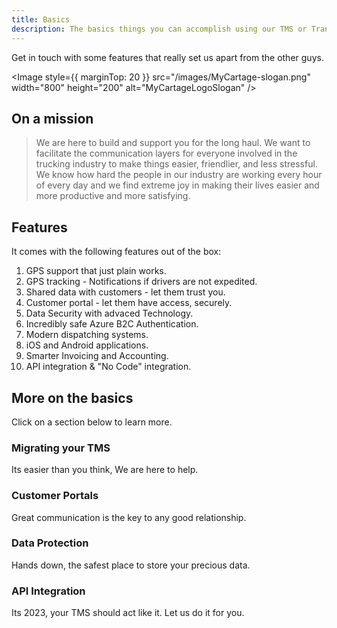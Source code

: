 ```yaml
---
title: Basics
description: The basics things you can accomplish using our TMS or Transportation Management Software.
---
```


Get in touch with some features that really set us apart from the other guys.

<Image
  style={{ marginTop: 20 }}
  src="/images/MyCartage-slogan.png"
  width="800"
  height="200"
  alt="MyCartageLogoSlogan"
/>

## On a mission

> We are here to build and support you for the long haul. We want to facilitate the communication layers for everyone involved in the trucking industry to make things easier, friendlier, and less stressful. We know how hard the people in our industry are working every hour of every day and we find extreme joy in making their lives easier and more productive and more satisfying.

## Features

It comes with the following features out of the box:

1. GPS support that just plain works.
2. GPS tracking - Notifications if drivers are not expedited.
3. Shared data with customers - let them trust you.
4. Customer portal - let them have access, securely.
5. Data Security with advaced Technology.
6. Incredibly safe Azure B2C Authentication.
7. Modern dispatching systems.
8. iOS and Android applications.
9. Smarter Invoicing and Accounting.
10. API integration & "No Code" integration.

## More on the basics

Click on a section below to learn more.

<div className="grid gap-4 mt-6">

<Card href="/docs/documentation/migrating-your-tms">

### Migrating your TMS

Its easier than you think, We are here to help.

</Card>

<Card href="/docs/documentation/customer-portals">

### Customer Portals

Great communication is the key to any good relationship.

</Card>

<Card href="/docs/documentation/data-protection">

### Data Protection

Hands down, the safest place to store your precious data.

</Card>

<Card href="/docs/documentation/api-integration">

### API Integration

Its 2023, your TMS should act like it. Let us do it for you.

</Card>

</div>
